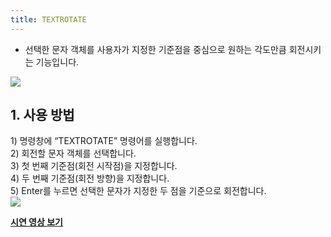```yaml
---
title: TEXTROTATE
---
```



[image1]: ../../../../../assets/images/commands/textrotate/image1.png
[image2]: ../../../../../assets/images/commands/textrotate/image2.png

* 선택한 문자 객체를 사용자가 지정한 기준점을 중심으로 원하는 각도만큼 회전시키는 기능입니다.

![][image1]

## **1\. 사용 방법**

1\) 명령창에 “TEXTROTATE” 명령어를 실행합니다.  
2\) 회전할 문자 객체를 선택합니다.  
3\) 첫 번째 기준점(회전 시작점)을 지정합니다.  
4\) 두 번째 기준점(회전 방향)을 지정합니다.   
5\) Enter를 누르면 선택한 문자가 지정한 두 점을 기준으로 회전합니다.  
![][image2]

[**<Icon name="youtube" class="emoji"/> 시연 영상 보기**](https://youtu.be/kXvycWOuXho) 
